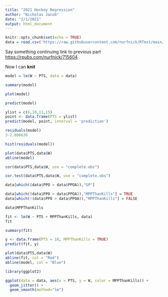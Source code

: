 ```yaml
---
title: "2021 Hockey Regression"
author: "Nicholas Jacob"
date: "2/1/2021"
output: html_document
---
```


```r
knitr::opts_chunk$set(echo = TRUE)
data = read.csv('https://raw.githubusercontent.com/nurfnick/RTest/main/hockey.csv')
```

Say something continuing link to previous part <https://rpubs.com/nurfnick/715604>

Now I can **knit**

```r
model = lm(W ~ PTS, data = data)
```
```r
summary(model)
```

```r
plot(model)
```
```r
predict(model)
```

```r
ylist = c(6,10,11,15)
point <- data.frame(PTS = ylist)
predict(model, point, interval = 'prediction')
```
```r
residuals(model)
3-2.806630
```
```r
hist(residuals(model))

```


















```r
plot(data$PTS,data$W)
abline(model)
```

```r
cor(data$PTS,data$W, use = "complete.obs")
```













```r
cor.test(data$PTS,data$W, use = "complete.obs")
```
```r
data[which((data$PPO > data$PPOA)),"GP"]

```

```r
data[which((data$PPO > data$PPOA)),"MPPThanKills"] = TRUE
data[which(!(data$PPO > data$PPOA)),"MPPThanKills"] = FALSE
```

```r
data$MPPThanKills
```

```r
fit <- lm(W ~ PTS + MPPThanKills, data)
fit
```
```r
summary(fit)
```
```r
y <- data.frame(PTS = 10, MPPThanKills = TRUE)
predict(fit, y)
```

```r
plot(data$PTS,data$W)
abline(fit, col = "Red")
abline(model, col = "Blue")
```

```r
library(ggplot2)

ggplot(data = data, aes(x = PTS, y = W, color = MPPThanKills)) +
  geom_jitter() +
  geom_smooth(method="lm")
  


```